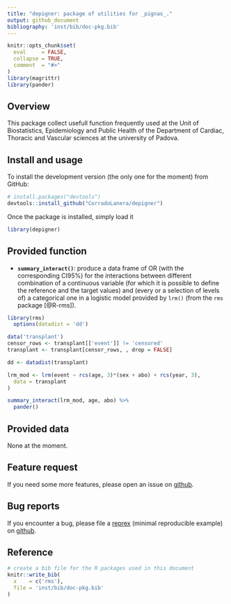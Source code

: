 ```yaml
---
title: "depigner: package of utilities for _pignas_."
output: github_document
bibliography: 'inst/bib/doc-pkg.bib'
---
```


<!-- README.md is generated from README.Rmd. Please edit that file -->

```r
knitr::opts_chunk$set(
  eval     = FALSE,
  collapse = TRUE,
  comment  = "#>"
)
library(magrittr)
library(pander)
```

## Overview
This package collect usefull function frequently used at the Unit of
Biostatistics, Epidemiology and Public Health of the Department of Cardiac,
Thoracic and Vascular sciences at the university of Padova.


## Install and usage
To install the development version (the only one for the moment) from
GitHub:

```r
# install.packages("devtools")
devtools::install_github("CorradoLanera/depigner")
```

Once the package is installed, simply load it
```r
library(depigner)
```

## Provided function

- **`summary_interact()`**: produce a data frame of OR (with the
  corresponding CI95%) for the interactions between different combination of
  a continuous variable (for which it is possible to define the reference
  and the target values) and (every or a selection of levels of) a
  categorical one in a logistic model provided by `lrm()` (from the `rms`
  package [@R-rms]).

```r
library(rms)
  options(datadist = 'dd')

data('transplant')
censor_rows <- transplant[['event']] != 'censored' 
transplant <- transplant[censor_rows, , drop = FALSE]

dd <- datadist(transplant)

lrm_mod <- lrm(event ~ rcs(age, 3)*(sex + abo) + rcs(year, 3),
  data = transplant
)
```

```r
summary_interact(lrm_mod, age, abo) %>%
  pander()
```
  

## Provided data
None at the moment.

## Feature request
If you need some more features, please open an issue on
[github](https://github.com/CorradoLanera/depigner/issues).


## Bug reports
If you encounter a bug, please file a
[reprex](https://github.com/tidyverse/reprex) (minimal reproducible example) on [github](https://github.com/CorradoLanera/depigner/issues).


<!--=========================================================================-->

## Reference

```r
# create a bib file for the R packages used in this document
knitr::write_bib(
  x    = c('rms'),
  file = 'inst/bib/doc-pkg.bib'
)
```
